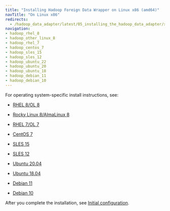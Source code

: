 ```yaml
---
title: "Installing Hadoop Foreign Data Wrapper on Linux x86 (amd64)"
navTitle: "On Linux x86"
redirects:
  - /hadoop_data_adapter/latest/05_installing_the_hadoop_data_adapter/x86_amd64/
navigation:
- hadoop_rhel_8
- hadoop_other_linux_8
- hadoop_rhel_7
- hadoop_centos_7
- hadoop_sles_15
- hadoop_sles_12
- hadoop_ubuntu_22
- hadoop_ubuntu_20
- hadoop_ubuntu_18
- hadoop_debian_11
- hadoop_debian_10
---
```


For operating system-specific install instructions, see:

  - [RHEL 8/OL 8](hadoop_rhel_8)

  - [Rocky Linux 8/AlmaLinux 8](hadoop_other_linux_8)
  - [RHEL 7/OL 7](hadoop_rhel_7)
  - [CentOS 7](hadoop_centos_7)
  - [SLES 15](hadoop_sles_15)
  - [SLES 12](hadoop_sles_12)
  - [Ubuntu 20.04](hadoop_ubuntu_20)
  - [Ubuntu 18.04](hadoop_ubuntu_18)
  - [Debian 11](hadoop_debian_11)
  - [Debian 10](hadoop_debian_10)

After you complete the installation, see [Initial configuration](../../configuring).
